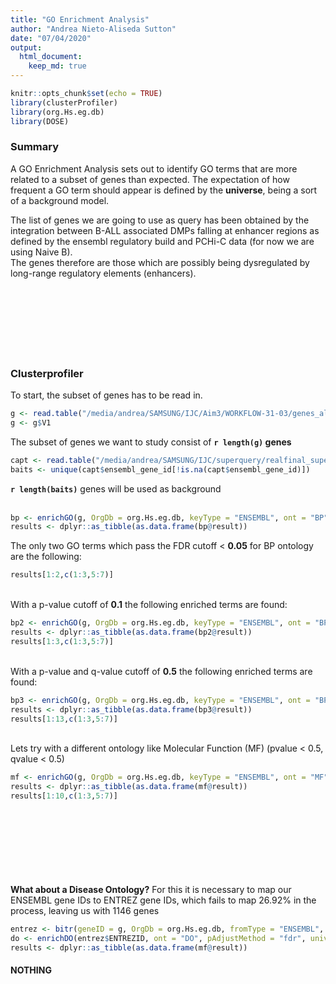 ```yaml
---
title: "GO Enrichment Analysis"
author: "Andrea Nieto-Aliseda Sutton"
date: "07/04/2020"
output: 
  html_document:
    keep_md: true
---
```


```r
knitr::opts_chunk$set(echo = TRUE)
library(clusterProfiler)
library(org.Hs.eg.db)
library(DOSE)

```


### __Summary__

A GO Enrichment Analysis sets out to identify GO terms that are more related to a subset of genes than expected. The expectation of how frequent a GO term should appear is defined by the __universe__, being a sort of a background model.  

The list of genes we are going to use as query has been obtained by the integration between B-ALL associated DMPs falling at enhancer regions as defined by the ensembl regulatory build and PCHi-C data (for now we are using Naive B).  
The genes therefore are those which are possibly being dysregulated by long-range regulatory elements (enhancers).  
<br>  
<br>  
<br>  
<br>  

### __Clusterprofiler__

To start, the subset of genes has to be read in. 
<br>  
```r
g <- read.table("/media/andrea/SAMSUNG/IJC/Aim3/WORKFLOW-31-03/genes_all.txt", stringsAsFactors = F)
g <- g$V1
```
The subset of genes we want to study consist of __```r length(g)``` genes__
<br>  
```r

capt <- read.table("/media/andrea/SAMSUNG/IJC/superquery/realfinal_superquery.txt", header = T, stringsAsFactors = F)
baits <- unique(capt$ensembl_gene_id[!is.na(capt$ensembl_gene_id)]) 

```
__```r length(baits)```__ genes will be used as background  
<br>  
```r

bp <- enrichGO(g, OrgDb = org.Hs.eg.db, keyType = "ENSEMBL", ont = "BP", pAdjustMethod = "fdr", universe = baits)
results <- dplyr::as_tibble(as.data.frame(bp@result))

```
The only two GO terms which pass the FDR cutoff < __0.05__ for BP ontology are the following:
```r
results[1:2,c(1:3,5:7)]
```
<br>
With a p-value cutoff of __0.1__ the following enriched terms are found:
```r
bp2 <- enrichGO(g, OrgDb = org.Hs.eg.db, keyType = "ENSEMBL", ont = "BP", pAdjustMethod = "fdr", universe = baits, pvalueCutoff = 0.1)
results <- dplyr::as_tibble(as.data.frame(bp2@result))
results[1:3,c(1:3,5:7)]
```
<br>
With a p-value and q-value cutoff of __0.5__ the following enriched terms are found:
```r
bp3 <- enrichGO(g, OrgDb = org.Hs.eg.db, keyType = "ENSEMBL", ont = "BP", pAdjustMethod = "fdr", universe = baits, pvalueCutoff = 0.5, qvalueCutoff = 0.5)
results <- dplyr::as_tibble(as.data.frame(bp3@result))
results[1:13,c(1:3,5:7)]
```
<br>
Lets try with a different ontology like Molecular Function (MF) (pvalue < 0.5, qvalue < 0.5)
```r
mf <- enrichGO(g, OrgDb = org.Hs.eg.db, keyType = "ENSEMBL", ont = "MF", pAdjustMethod = "fdr", universe = baits, pvalueCutoff = 0.5, qvalueCutoff = 0.5)
results <- dplyr::as_tibble(as.data.frame(mf@result))
results[1:10,c(1:3,5:7)]
```
<br>  
<br>  
<br>  
<br> 
__What about a Disease Ontology?__
For this it is necessary to map our ENSEMBL gene IDs to ENTREZ gene IDs, which fails to map 26.92% in the process, leaving us with 1146 genes
```r

entrez <- bitr(geneID = g, OrgDb = org.Hs.eg.db, fromType = "ENSEMBL", toType = "ENTREZID") # 1,146 mapped genes
do <- enrichDO(entrez$ENTREZID, ont = "DO", pAdjustMethod = "fdr", universe = baits, pvalueCutoff = 0.1, minGSSize = 1)
results <- dplyr::as_tibble(as.data.frame(mf@result))

```
#### NOTHING
<br>  
<br>  
<br>  
<br> 



























